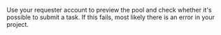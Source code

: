 <Cut title="Why isn't anything happening when a test Toloker clicks “Submit” in the sandbox?">

Use your requester account to preview the pool and check whether it's possible to submit a task. If this fails, most likely there is an error in your project.

</Cut>
